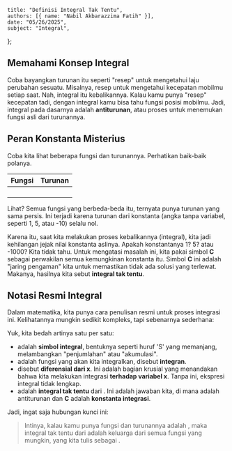     title: "Definisi Integral Tak Tentu",
    authors: [{ name: "Nabil Akbarazzima Fatih" }],
    date: "05/26/2025",
    subject: "Integral",
};

## Memahami Konsep Integral

Coba bayangkan turunan itu seperti "resep" untuk mengetahui laju perubahan sesuatu. Misalnya, resep untuk mengetahui kecepatan mobilmu setiap saat. Nah, integral itu kebalikannya. Kalau kamu punya "resep" kecepatan tadi, dengan integral kamu bisa tahu fungsi posisi mobilmu. Jadi, integral pada dasarnya adalah **antiturunan**, atau proses untuk menemukan fungsi asli dari turunannya.

## Peran Konstanta Misterius

Coba kita lihat beberapa fungsi dan turunannya. Perhatikan baik-baik polanya.

| Fungsi <InlineMath math="F(x)" /> | Turunan <InlineMath math="f(x) = F'(x)" /> |
| :--- | :--- |
| <InlineMath math="F(x) = 2x^2 + 1" /> | <InlineMath math="f(x) = 4x" /> |
| <InlineMath math="F(x) = 2x^2 + 5" /> | <InlineMath math="f(x) = 4x" /> |
| <InlineMath math="F(x) = 2x^2 - 10" /> | <InlineMath math="f(x) = 4x" /> |
| <InlineMath math="F(x) = 2x^2" /> | <InlineMath math="f(x) = 4x" /> |

Lihat? Semua fungsi <InlineMath math="F(x)" /> yang berbeda-beda itu, ternyata punya turunan <InlineMath math="f(x) = 4x" /> yang sama persis. Ini terjadi karena turunan dari konstanta (angka tanpa variabel, seperti 1, 5, atau -10) selalu nol.

Karena itu, saat kita melakukan proses kebalikannya (integral), kita jadi kehilangan jejak nilai konstanta aslinya. Apakah konstantanya 1? 5? atau -1000? Kita tidak tahu. Untuk mengatasi masalah ini, kita pakai simbol **C** sebagai perwakilan semua kemungkinan konstanta itu. Simbol **C** ini adalah "jaring pengaman" kita untuk memastikan tidak ada solusi yang terlewat. Makanya, hasilnya kita sebut **integral tak tentu**.

## Notasi Resmi Integral

Dalam matematika, kita punya cara penulisan resmi untuk proses integrasi ini. Kelihatannya mungkin sedikit kompleks, tapi sebenarnya sederhana:

<BlockMath math="\int f(x) \, dx = F(x) + C" />

Yuk, kita bedah artinya satu per satu:
- **<InlineMath math="\int" />** adalah **simbol integral**, bentuknya seperti huruf 'S' yang memanjang, melambangkan "penjumlahan" atau "akumulasi".
- **<InlineMath math="f(x)" />** adalah fungsi yang akan kita integralkan, disebut **integran**.
- **<InlineMath math="dx" />** disebut **diferensial dari x**. Ini adalah bagian krusial yang menandakan bahwa kita melakukan integrasi **terhadap variabel x**. Tanpa ini, ekspresi integral tidak lengkap.
- **<InlineMath math="F(x) + C" />** adalah **integral tak tentu** dari <InlineMath math="f(x)" />. Ini adalah jawaban kita, di mana <InlineMath math="F(x)" /> adalah antiturunan dan **C** adalah **konstanta integrasi**.

Jadi, ingat saja hubungan kunci ini:

<BlockMath math="\frac{d}{dx} [F(x)] = f(x) \quad \iff \quad \int f(x) \, dx = F(x) + C" />

> Intinya, kalau kamu punya fungsi <InlineMath math="F(x)" /> dan turunannya adalah <InlineMath math="f(x)" />, maka integral tak tentu dari <InlineMath math="f(x)" /> adalah keluarga dari semua fungsi <InlineMath math="F(x)" /> yang mungkin, yang kita tulis sebagai <InlineMath math="F(x) + C" />.